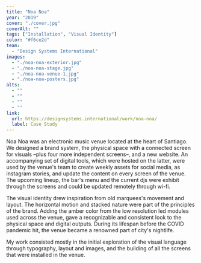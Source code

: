 ```yaml
---
title: "Noa Noa"
year: "2019"
cover: "./cover.jpg"
coverAlt: ""
tags: ["Installation", "Visual Identity"]
color: "#f6ce2d"
team:
  - "Design Systems International"
images:
  - "./noa-noa-exterior.jpg"
  - "./noa-noa-stage.jpg"
  - "./noa-noa-venue-1.jpg"
  - "./noa-noa-posters.jpg"
alts:
  - ""
  - ""
  - ""
  - ""
link:
  url: https://designsystems.international/work/noa-noa/
  label: Case Study
---
```


Noa Noa was an electronic music venue located at the heart of Santiago. We designed a brand system, the physical space with a connected screen for visuals –plus four more independent screens–, and a new website. An accompanying set of digital tools, which were hosted on the latter, were used by the venue's team to create weekly assets for social media, as instagram stories, and update the content on every screen of the venue. The upcoming lineup, the bar's menu and the current djs were exhibit through the screens and could be updated remotely through wi-fi.

The visual identity drew inspiration from old marquees's movement and layout. The horizontal motion and stacked nature were part of the principles of the brand. Adding the amber color from the low resolution led modules used across the venue, gave a recognizable and consistent look to the physical space and digital outputs. During its lifespan before the COVID pandemic hit, the venue became a renowned part of city's nightlife.

My work consisted mostly in the initial exploration of the visual language through typography, layout and images, and the building of all the screens that were installed in the venue.

